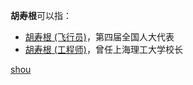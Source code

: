 '''胡寿根'''可以指：
* [[胡寿根_(飞行员)|胡寿根 (飞行员)]]，第四届全国人大代表
* [[胡寿根_(工程师)|胡寿根 (工程师)]]，曾任上海理工大学校长

{{disambig}}

[[Category:三字胡姓人名消歧義|shou]]